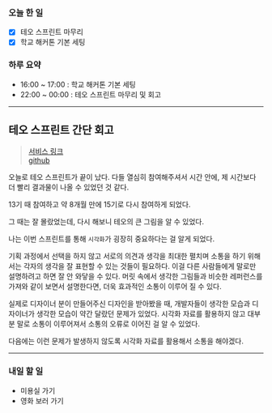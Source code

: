 ### 오늘 한 일

- [x] 테오 스프린트 마무리
- [x] 학교 해커톤 기본 세팅

### 하루 요약

- 16:00 ~ 17:00 : 학교 해커톤 기본 세팅
- 22:00 ~ 00:00 : 테오 스프린트 마무리 및 회고

---

## 테오 스프린트 간단 회고

> [서비스 링크](https://chu-card-client.vercel.app/)  
> [github](https://github.com/Sprint15th/chu_card-client)

오늘로 테오 스프린트가 끝이 났다. 다들 열심히 참여해주셔서 시간 안에, 제 시간보다 더 빨리 결과물이 나올 수 있었던 것 같다.

13기 때 참여하고 약 8개월 만에 15기로 다시 참여하게 되었다.

그 때는 잘 몰랐었는데, 다시 해보니 테오의 큰 그림을 알 수 있었다.

나는 이번 스프린트를 통해 `시각화`가 굉장히 중요하다는 걸 알게 되었다.

기획 과정에서 선택을 하지 않고 서로의 의견과 생각을 최대한 펼치며 소통을 하기 위해서는 각자의 생각을 잘 표현할 수 있는 것들이 필요하다. 이걸 다른 사람들에게 말로만 설명하려고 하면 잘 안 와닿을 수 있다. 머릿 속에서 생각한 그림들과 비슷한 레퍼런스를 가져와 같이 보면서 설명한다면, 더욱 효과적인 소통이 이루어 질 수 있다.

실제로 디자이너 분이 만들어주신 디자인을 받아봤을 때, 개발자들이 생각한 모습과 디자이너가 생각한 모습이 약간 달랐던 문제가 있었다. 시각화 자료를 활용하지 않고 대부분 말로 소통이 이루어져서 소통의 오류로 이어진 걸 알 수 있었다.

다음에는 이런 문제가 발생하지 않도록 시각화 자료를 활용해서 소통을 해야겠다.

---

### 내일 할 일

- 미용실 가기
- 영화 보러 가기
